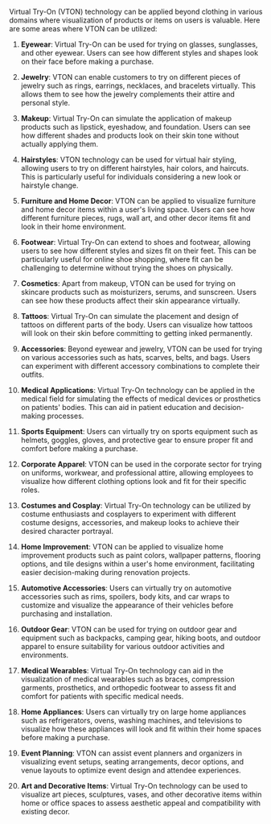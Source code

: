 Virtual Try-On (VTON) technology can be applied beyond clothing in various domains where visualization of products or items on users is valuable. Here are some areas where VTON can be utilized:

1. **Eyewear**: Virtual Try-On can be used for trying on glasses, sunglasses, and other eyewear. Users can see how different styles and shapes look on their face before making a purchase.

2. **Jewelry**: VTON can enable customers to try on different pieces of jewelry such as rings, earrings, necklaces, and bracelets virtually. This allows them to see how the jewelry complements their attire and personal style.

3. **Makeup**: Virtual Try-On can simulate the application of makeup products such as lipstick, eyeshadow, and foundation. Users can see how different shades and products look on their skin tone without actually applying them.

4. **Hairstyles**: VTON technology can be used for virtual hair styling, allowing users to try on different hairstyles, hair colors, and haircuts. This is particularly useful for individuals considering a new look or hairstyle change.

5. **Furniture and Home Decor**: VTON can be applied to visualize furniture and home decor items within a user's living space. Users can see how different furniture pieces, rugs, wall art, and other decor items fit and look in their home environment.

6. **Footwear**: Virtual Try-On can extend to shoes and footwear, allowing users to see how different styles and sizes fit on their feet. This can be particularly useful for online shoe shopping, where fit can be challenging to determine without trying the shoes on physically.

7. **Cosmetics**: Apart from makeup, VTON can be used for trying on skincare products such as moisturizers, serums, and sunscreen. Users can see how these products affect their skin appearance virtually.

8. **Tattoos**: Virtual Try-On can simulate the placement and design of tattoos on different parts of the body. Users can visualize how tattoos will look on their skin before committing to getting inked permanently.

9. **Accessories**: Beyond eyewear and jewelry, VTON can be used for trying on various accessories such as hats, scarves, belts, and bags. Users can experiment with different accessory combinations to complete their outfits.

10. **Medical Applications**: Virtual Try-On technology can be applied in the medical field for simulating the effects of medical devices or prosthetics on patients' bodies. This can aid in patient education and decision-making processes.


11. **Sports Equipment**: Users can virtually try on sports equipment such as helmets, goggles, gloves, and protective gear to ensure proper fit and comfort before making a purchase.

12. **Corporate Apparel**: VTON can be used in the corporate sector for trying on uniforms, workwear, and professional attire, allowing employees to visualize how different clothing options look and fit for their specific roles.

13. **Costumes and Cosplay**: Virtual Try-On technology can be utilized by costume enthusiasts and cosplayers to experiment with different costume designs, accessories, and makeup looks to achieve their desired character portrayal.

14. **Home Improvement**: VTON can be applied to visualize home improvement products such as paint colors, wallpaper patterns, flooring options, and tile designs within a user's home environment, facilitating easier decision-making during renovation projects.

15. **Automotive Accessories**: Users can virtually try on automotive accessories such as rims, spoilers, body kits, and car wraps to customize and visualize the appearance of their vehicles before purchasing and installation.

16. **Outdoor Gear**: VTON can be used for trying on outdoor gear and equipment such as backpacks, camping gear, hiking boots, and outdoor apparel to ensure suitability for various outdoor activities and environments.

17. **Medical Wearables**: Virtual Try-On technology can aid in the visualization of medical wearables such as braces, compression garments, prosthetics, and orthopedic footwear to assess fit and comfort for patients with specific medical needs.

18. **Home Appliances**: Users can virtually try on large home appliances such as refrigerators, ovens, washing machines, and televisions to visualize how these appliances will look and fit within their home spaces before making a purchase.

19. **Event Planning**: VTON can assist event planners and organizers in visualizing event setups, seating arrangements, decor options, and venue layouts to optimize event design and attendee experiences.

20. **Art and Decorative Items**: Virtual Try-On technology can be used to visualize art pieces, sculptures, vases, and other decorative items within home or office spaces to assess aesthetic appeal and compatibility with existing decor.


